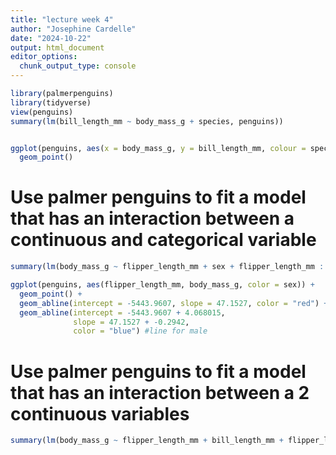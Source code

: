 ```yaml
---
title: "lecture week 4"
author: "Josephine Cardelle"
date: "2024-10-22"
output: html_document
editor_options: 
  chunk_output_type: console
---
```


```r
library(palmerpenguins)
library(tidyverse)
view(penguins)
summary(lm(bill_length_mm ~ body_mass_g + species, penguins))


ggplot(penguins, aes(x = body_mass_g, y = bill_length_mm, colour = species)) +
  geom_point()
```

# Use palmer penguins to fit a model that has an interaction between a continuous and categorical variable
```r
summary(lm(body_mass_g ~ flipper_length_mm + sex + flipper_length_mm : sex, penguins))

ggplot(penguins, aes(flipper_length_mm, body_mass_g, color = sex)) +
  geom_point() +
  geom_abline(intercept = -5443.9607, slope = 47.1527, color = "red") +# line for it female
  geom_abline(intercept = -5443.9607 + 4.068015,
              slope = 47.1527 + -0.2942,
              color = "blue") #line for male

```


# Use palmer penguins to fit a model that has an interaction between a 2 continuous variables

```r
summary(lm(body_mass_g ~ flipper_length_mm + bill_length_mm + flipper_length_mm : bill_length_mm, penguins))
```

